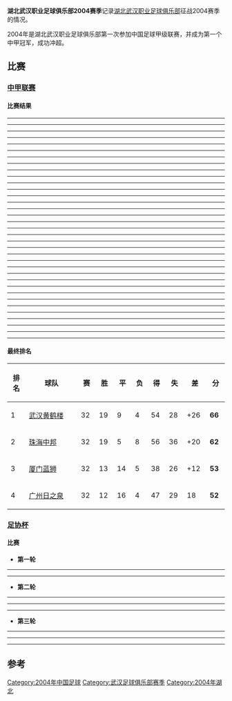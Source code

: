 {{Infobox football club season
| club               = [[湖北武汉职业足球俱乐部|武汉黄鹤楼]]
| season             = <br>2004
| manager            = {{flagicon|CHN}} [[裴恩才|裴恩才]]
| chairman           = {{flagicon|CHN}} [[陈旭东|陈旭东]]
| chrtitle           = 总经理
| league             = [[中国足球甲级联赛|中甲联赛]]
| league result      = [[2004年中国足球甲级联赛|'''冠军''']]
| cup1               = [[中国足协杯|中国足协杯]]
| cup1 result        = [[2004年中国足协杯|'''8强''']]
| league topscorer   =  [[威尔|威尔]] (22球)
| season topscorer   =  [[威尔|威尔]] (23球)
| prevseason         = [[湖北武汉职业足球俱乐部|2003年]]
| nextseason         = [[湖北武汉职业足球俱乐部|2005年]]
}}
'''湖北武汉职业足球俱乐部2004赛季'''记录[[湖北武汉职业足球俱乐部|湖北武汉职业足球俱乐部]]征战2004赛季的情况。

2004年是湖北武汉职业足球俱乐部第一次参加中国足球甲级联赛，并成为第一个中甲冠军，成功冲超。

==比赛==

===[[2004年中国足球甲级联赛|中甲联赛]]===
====比赛结果====
----
{{footballbox
 | bg = #ccffcc
 | date = 第 01 轮<br>2004-03-21
 | team1 = [[武汉黄鹤楼|武汉黄鹤楼]]
 | score =  2 - 0
 | report = [http://sports.sina.com.cn/b/2004-03-21/2122816389.shtml 比赛详情]
 | team2 = [[青岛海利丰|青岛海利丰]]
 | goals1 =[[威尔|威尔]] {{goal|68}}<br> [[维森特|维森特]] {{goal|69}}
 | goals2 =
 | stadium = [[武汉|武汉]]新华路体育场
 | attendance =
 | referee =
}}
----
{{footballbox
 | bg = #ccffcc
 | date = 第 02 轮<br>2004-03-28
 | team1 = [[东莞东城|东莞东城]]
 | score =  1 - 3
 | report =  [http://sports.sina.com.cn/b/2004-03-28/1828824814.shtml 比赛详情]
  | team2 = [[武汉黄鹤楼|武汉黄鹤楼]]
 | goals1 =胡安 {{goal|26}}
 | goals2 ={{goal|20}} [[威尔|威尔]]<br> {{goal|63|}}[[张斌|张斌]]<br> {{goal|81|}}[[张斌|张斌]]
 | stadium =
 | attendance =
 | referee =
}}
----
{{footballbox
 | bg = #ccffcc
 | date = 第 03 轮<br>2004-04-03
 | team1 = [[武汉黄鹤楼|武汉黄鹤楼]]
 | score =  1 - 0
 | report = [http://sports.sina.com.cn/b/2004-04-03/1933833442.shtml 比赛详情]
 | team2 = [[大连明珠|大连明珠]]
 | goals1 =[[维森特|维森特]] {{goal|12}}
 | goals2 =
 | stadium = [[武汉|武汉]][[新华路体育场|新华路体育场]]
 | attendance =
 | referee =
}}
----
{{footballbox
 | bg = #ffffcc
 | date = 第 04 轮<br>2004-04-17
 | team1 = [[湖南湘军|湖南湘军]]
 | score =  1 - 1
 | report = [http://sports.sina.com.cn/b/2004-04-17/1813850577.shtml 比赛详情]
 | team2 = [[武汉黄鹤楼|武汉黄鹤楼]]
 | goals1 =[[史尔江|史尔江]] {{goal|78}}
 | goals2 ={{goal|94}} [[维森特|维森特]]
 | stadium =
 | attendance =
 | referee =
}}
----
{{footballbox
 | bg = #ccffcc
 | date = 第 05 轮<br>2004-04-21
 | team1 = [[武汉黄鹤楼|武汉黄鹤楼]]
 | score =  4 - 2
 | report = [http://sports.sina.com.cn/b/2004-04-21/1906855833.shtml 比赛详情]
 | team2 = [[陕西国力|陕西国力]]
 | goals1 =[[威尔|威尔]] {{goal|5}} <br> [[马成|马成]] {{goal|42}} <br> [[威尔|威尔]] {{goal|67}} <br> [[威尔|威尔]] {{goal|78}}
 | goals2 ={{goal|7}} [[雷纳多金|雷纳多金]] <br> {{goal|79}} [[雷纳多金|雷纳多金]]
 | stadium = [[武汉|武汉]][[新华路体育场|新华路体育场]]
 | attendance =
 | referee =
}}
----
{{footballbox
 | bg = #ccffcc
 | date = 第 06 轮<br>2004-04-24
 | team1 = [[长春亚泰|长春亚泰]]
 | score =  0 - 1
  | report = [http://sports.sina.com.cn/b/2004-04-24/1659859797.shtml 比赛详情]
 | team2 = [[武汉黄鹤楼|武汉黄鹤楼]]
 | goals1 =
 | goals2 ={{goal|45}} [[方力_(足球运动员)|方力]]
 | stadium = 
 | attendance =
 | referee =
}}
----
{{footballbox
 | bg = #ffffcc
 | date = 第 07 轮<br>2004-05-08
 | team1 = [[武汉黄鹤楼|武汉黄鹤楼]]
 | score =  轮空
 | report = 
 | team2 = 
 | goals1 =
 | goals2 =
 | stadium = 
 | attendance =
 | referee =
}}
----
{{footballbox
 | bg = #ffffcc
 | date = 第 08 轮<br>2004-05-15
 | team1 = [[武汉黄鹤楼|武汉黄鹤楼]]
 | score =  2 - 2
 | report = [http://sports.sina.com.cn/b/2004-05-15/1913885740.shtml 比赛详情]
 | team2 = [[江苏舜天足球俱乐部|江苏舜天]]
 | goals1 =[[威尔|威尔]] {{goal|7（点）}} <br> [[威尔|威尔]] {{goal|77}}
 | goals2 ={{goal|53}} [[李振鸿|李振鸿]]<br> {{goal|71}} 吉尔博特
 | stadium = [[武汉|武汉]][[新华路体育场|新华路体育场]]
 | attendance =
 | referee =
}}
----
{{footballbox
 | bg = #ffffcc
 | date = 第 09 轮<br>2004-05-19
 | team1 = [[武汉黄鹤楼|武汉黄鹤楼]]
 | score =  0 - 0
 | report = [http://sports.sina.com.cn/b/2004-05-19/2207893441.shtml 比赛详情]
 | team2 = [[河南建业|河南建业]]
 | goals1 =
 | goals2 =
 | stadium = 
 | attendance =
 | referee =
}}
----
{{footballbox
 | bg = #ccffcc
 | date = 第 10 轮<br>2004-05-22
 | team1 = [[武汉黄鹤楼|武汉黄鹤楼]]
 | score =  2 - 0
  | report = [http://sports.sina.com.cn/b/2004-05-22/1920898421.shtml 比赛详情]
 | team2 = [[广州日之泉|广州日之泉]]
 | goals1 =[[威尔|威尔]] {{goal|1}}<br>[[张斌|张斌]] {{goal|35}}
 | goals2 =
 | stadium = [[武汉|武汉]][[新华路体育场|新华路体育场]]
 | attendance =
 | referee =
}}
----
{{footballbox
 | bg = #ccffcc
 | date = 第 11 轮<br>2004-05-30
 | team1 = [[珠海中邦|珠海中邦]]
 | score =  0 - 1
  | report = [http://sports.sina.com.cn/b/2004-05-30/1724913001.shtml 比赛详情]
 | team2 = [[武汉黄鹤楼|武汉黄鹤楼]]
 | goals1 = 
 | goals2 = {{goal|36}} [[维森特|维森特]]
 | stadium = [[武汉|武汉]][[新华路体育场|新华路体育场]]
 | attendance =
 | referee =
}}
----
{{footballbox
 | bg = #ccffcc
 | date = 第 12 轮<br>2004-06-05
 | team1 = [[武汉黄鹤楼|武汉黄鹤楼]]
 | score =  3 - 1
  | report = [http://sports.sina.com.cn/b/2004-06-05/1927921230.shtml 比赛详情]
 | team2 = [[成都五牛|成都五牛]]
 | goals1 =[[李昊_(足球运动员)|李昊]] {{goal|7}}<br>[[马成|马成]] {{goal|40}}<br>[[威尔|威尔]] {{goal|90}}
 | goals2 ={{goal|61}} 桑迪
 | stadium = [[武汉|武汉]][[新华路体育场|新华路体育场]]
 | attendance =
 | referee =
}}
----
{{footballbox
 | bg = #ffffcc
 | date = 第 13 轮<br>2004-06-12
 | team1 = [[厦门蓝狮|厦门蓝狮]]
 | score =  0 - 0
  | report = [http://sports.sina.com.cn/b/2004-06-13/0025931051.shtml 比赛详情]
 | team2 = [[武汉黄鹤楼|武汉黄鹤楼]]
 | goals1 =
 | goals2 =
 | stadium = 
 | attendance =
 | referee =
}}
----
{{footballbox
 | bg = #ccffcc
 | date = 第 14 轮<br>2004-06-20
 | team1 = [[武汉黄鹤楼|武汉黄鹤楼]]
 | score =  3 - 0
  | report = [http://sports.sina.com.cn/b/2004-06-20/1736947152.shtml 比赛详情]
 | team2 = [[西安安馨园|西安安馨园]]
 | goals1 =[[李昊_(足球运动员)|李昊]] {{goal|34}}<br>[[威尔|威尔]] {{goal|38}}<br>[[威尔|威尔]] {{goal|59}}
 | goals2 =
 | stadium = [[武汉|武汉]][[新华路体育场|新华路体育场]]
 | attendance =
 | referee =
}}
----
{{footballbox
 | bg = #ccffcc
 | date = 第 15 轮<br>2004-06-23
 | team1 = [[浙江绿城|浙江绿城]]
 | score =  0 - 1
  | report = [http://sports.sina.com.cn/b/2004-06-23/1810954445.shtml 比赛详情]
 | team2 = [[武汉黄鹤楼|武汉黄鹤楼]]
 | goals1 =
 | goals2 ={{goal|75}} [[马成|马成]]
 | stadium = 
 | attendance =
 | referee =
}}
----
{{footballbox
 | bg = #ccffcc
 | date = 第 16 轮<br>2004-06-27
 | team1 = [[武汉黄鹤楼|武汉黄鹤楼]]
 | score =  1 - 0
  | report = [http://sports.sina.com.cn/b/2004-06-27/2212963552.shtml 比赛详情]
 | team2 = [[深圳科健|深圳科健]]
 | goals1 =[[维森特|维森特]] {{goal|37}}
 | goals2 =
 | stadium = [[武汉|武汉]][[新华路体育场|新华路体育场]]
 | attendance =
 | referee =
}}
----
{{footballbox
 | bg = #ffffcc
 | date = 第 17 轮<br>2004-07-03
 | team1 = [[南京有有|南京有有]]
 | score =  4 - 4
  | report = [http://sports.sina.com.cn/b/2004-07-03/2142976148.shtml 比赛详情]
 | team2 = [[武汉黄鹤楼|武汉黄鹤楼]]
 | goals1 =[[桑德|桑德]] {{goal|3}}<br>[[迪亚哥|迪亚哥]] {{goal|22}}<br>[[桑德|桑德]] {{goal|30}}<br>[[桑德|桑德]] {{goal|51}}
 | goals2 =[[威尔|威尔]] {{goal|5}}<br>[[马成|马成]] {{goal|15}}<br>[[马成|马成]] {{goal|19}}<br>[[威尔|威尔]] {{goal|90}}
 | stadium = 
 | attendance =
 | referee =
}}
----
{{footballbox
 | bg = #ffcccc
 | date = 第 18 轮<br>2004-09-05
 | team1 = [[青岛海利丰|青岛海利丰]]
 | score =  2 - 1
  | report = [http://sports.sina.com.cn/b/2004-09-05/17091132152.shtml 比赛详情]
 | team2 = [[武汉黄鹤楼|武汉黄鹤楼]]
 | goals1 =[[刘建|刘建]] {{goal|82}}<br>[[索萨|索萨]] {{goal|89}}
 | goals2 ={{goal|15}} [[威尔|威尔]]
 | stadium = 
 | attendance =
 | referee =
}}
----
{{footballbox
 | bg = #ccffcc
 | date = 第 19 轮<br>2004-09-11
 | team1 = [[武汉黄鹤楼|武汉黄鹤楼]]
 | score =  2 - 1
  | report = [http://sports.sina.com.cn/b/2004-09-11/18431141647.shtml 比赛详情]
 | team2 = [[东莞东城|东莞东城]]
 | goals1 =[[维森特|维森特]] {{goal|36（点）}}<br>[[维森特|维森特]] {{goal|41}}
 | goals2 ={{goal|90}} [[阿格鲍|阿格鲍]]
 | stadium = [[武汉|武汉]][[新华路体育场|新华路体育场]]
 | attendance =
 | referee =
}}
----
{{footballbox
 | bg = #ccffcc
 | date = 第 20 轮<br>2004-09-18
 | team1 = [[大连长波|大连长波]]
 | score =  0 - 2
  | report = [http://sports.sina.com.cn/b/2004-09-18/16581153581.shtml 比赛详情]
 | team2 = [[武汉黄鹤楼|武汉黄鹤楼]]
 | goals1 =
 | goals2 ={{goal|30}} [[威尔|威尔]]<br>{{goal|54}} [[威尔|威尔]]
 | stadium = 
 | attendance =
 | referee =
}}
----
{{footballbox
 | bg = #ccffcc
 | date = 第 21 轮<br>2004-09-22
 | team1 = [[武汉黄鹤楼|武汉黄鹤楼]]
 | score =  1 - 0
  | report = [http://sports.sina.com.cn/b/2004-09-22/17361161043.shtml 比赛详情]
 | team2 = [[湖南湘军|湖南湘军]]
 | goals1 =[[威尔|威尔]] {{goal|57}}
 | goals2 =
 | stadium = [[武汉|武汉]][[新华路体育场|新华路体育场]]
 | attendance =
 | referee =
}}
----
{{footballbox
 | bg = #ffffcc
 | date = 第 22 轮<br>2004-09-25
 | team1 = [[宁波国力|宁波国力]]
 | score =  3 - 3
  | report = [http://sports.sina.com.cn/b/2004-09-25/17511167406.shtml 比赛详情]
 | team2 = [[武汉黄鹤楼|武汉黄鹤楼]]
 | goals1 =[[赵威|赵威]] {{goal|56}}<br>[[经治国|经治国]] {{goal|73}}<br>[[雷纳托金|雷纳托金]] {{goal|90}}
 | goals2 =[[威尔|威尔]] {{goal|13}}<br>[[维森特|维森特]] {{goal|21}}<br>[[维森特|维森特]] {{goal|40}}
 | stadium = 
 | attendance =
 | referee =
}}
----
{{footballbox
 | bg = #ffcccc
 | date = 第 23 轮<br>2004-10-03
 | team1 = [[武汉黄鹤楼|武汉黄鹤楼]]
 | score =  0 - 1
  | report = [http://sports.sina.com.cn/b/2004-10-03/18001178894.shtml 比赛详情]
 | team2 = [[长春亚泰|长春亚泰]]
 | goals1 =
 | goals2 =[[曹明|曹明]] {{goal|77}}
 | stadium = 
 | attendance =
 | referee =
}}
----
{{footballbox
 | bg = #ffffcc
 | date = 第 24 轮<br>2004-10-06
 | team1 = [[武汉黄鹤楼|武汉黄鹤楼]]
 | score =  轮空
  | report = 
 | team2 = 
 | goals1 =
 | goals2 =
 | stadium = 
 | attendance =
 | referee =
}}
----
{{footballbox
 | bg = #ccffcc
 | date = 第 25 轮<br>2004-10-10
 | team1 = [[江苏舜天足球俱乐部|江苏舜天]]
 | score =  0 - 1
  | report = [http://sports.sina.com.cn/b/2004-10-10/18461187294.shtml 比赛详情]
 | team2 = [[武汉黄鹤楼|武汉黄鹤楼]]
 | goals1 =
 | goals2 =[[维森特|维森特]] {{goal|10}}
 | stadium = 
 | attendance =
 | referee =
}}
----
{{footballbox
 | bg = #ccffcc
 | date = 第 26 轮<br>2004-10-16
 | team1 = [[武汉黄鹤楼|武汉黄鹤楼]]
 | score =  3 - 0
  | report = [http://sports.sina.com.cn/b/2004-10-16/19121197902.shtml 比赛详情]
 | team2 = [[河南建业|河南建业]]
 | goals1 =[[威尔|威尔]] {{goal|62}}<br>[[马成|马成]] {{goal|71}}<br>[[张斌|张斌]] {{goal|89}}
 | goals2 =
 | stadium = 
 | attendance =
 | referee =
}}
----
{{footballbox
 | bg = #ffffcc
 | date = 第 27 轮<br>2004-10-23
 | team1 = [[广州日之泉|广州日之泉]]
 | score =  2 - 2
  | report = [http://sports.sina.com.cn/b/2004-10-23/17441210347.shtml 比赛详情]
 | team2 = [[武汉黄鹤楼|武汉黄鹤楼]]
 | goals1 =[[黎志星|黎志星]] {{goal|62}}<br>[[黎志星|黎志星]] {{goal|91}}
 | goals2 =[[威尔|威尔]] {{goal|28}}<br>[[维森特|维森特]] {{goal|33}}
 | stadium = 
 | attendance =
 | referee =
}}
----
{{footballbox
 | bg = #ccffcc
 | date = 第 28 轮<br>2004-10-27
 | team1 = [[武汉黄鹤楼|武汉黄鹤楼]]
 | score =  2 - 0
  | report = [http://sports.sina.com.cn/j/2004-10-27/21351217963.shtml 比赛详情]
 | team2 = [[珠海中邦|珠海中邦]]
 | goals1 =[[王文华|王文华]] {{goal|6}}<br>[[威尔|威尔]] {{goal|19}}
 | goals2 =
 | stadium = 
 | attendance =
 | referee =
}}
----
{{footballbox
 | bg = #ffcccc
 | date = 第 29 轮<br>2004-10-30
 | team1 = [[成都五牛|成都五牛]]
 | score =  2 - 1
  | report = [http://sports.sina.com.cn/b/2004-10-30/19361223307.shtml 比赛详情]
 | team2 = [[武汉黄鹤楼|武汉黄鹤楼]]
 | goals1 =[[方索|方索]] {{goal|32}}<br>[[方索|方索]] {{goal|64}}
 | goals2 =[[维森特|维森特]] {{goal|73}}
 | stadium = 
 | attendance =
 | referee =
}}
----
{{footballbox
 | bg = #ffcccc
 | date = 第 30 轮<br>2004-11-06
 | team1 = [[武汉黄鹤楼|武汉黄鹤楼]]
 | score =  2 - 4
  | report = [http://sports.sina.com.cn/b/2004-11-06/17351235740.shtml 比赛详情]
 | team2 = [[厦门蓝狮|厦门蓝狮]]
 | goals1 =[[胡卓伟_(足球运动员)|胡卓伟]] {{goal|20}}<br>[[王小诗|王小诗]] {{goal|32}}
 | goals2 =[[图穆|图穆]] {{goal|4}}<br>[[图穆|图穆]] {{goal|37}}<br>[[宋超|宋超]] {{goal|72}}<br>[[图穆|图穆]] {{goal|89}}
 | stadium = 
 | attendance =
 | referee =
}}
----
{{footballbox
 | bg = #ffffcc
 | date = 第 31 轮<br>2004-11-10
 | team1 = [[西安安馨园|西安安馨园]]
 | score =  1 - 1
  | report = [http://sports.sina.com.cn/b/2004-11-10/17221241969.shtml 比赛详情]
 | team2 = [[武汉黄鹤楼|武汉黄鹤楼]]
 | goals1 =[[奥兰多|奥兰多]] {{goal|12}}
 | goals2 =[[威尔|威尔]] {{goal|44}}
 | stadium = 
 | attendance =
 | referee =
}}
----
{{footballbox
 | bg = #ccffcc
 | date = 第 32 轮<br>2004-11-13
 | team1 = [[武汉黄鹤楼|武汉黄鹤楼]]
 | score =  2 - 1
  | report = [http://sports.sina.com.cn/b/2004-11-13/17501247370.shtml 比赛详情]
 | team2 = [[浙江绿城|浙江绿城]]
 | goals1 =[[李昊_(足球运动员)|李昊]] {{goal|13}}<br>[[邸佑|邸佑]] {{goal|86}}
 | goals2 =[[沈刘曦|沈刘曦]] {{goal|65}}
 | stadium = 
 | attendance =
 | referee =
}}
----
{{footballbox
 | bg = #ffffcc
 | date = 第 33 轮<br>2004-09-25
 | team1 = [[深圳科健|深圳科健]]
 | score =  0 - 0
  | report = [http://sports.sina.com.cn/b/2004-11-20/16071259925.shtml 比赛详情]
 | team2 = [[武汉黄鹤楼|武汉黄鹤楼]]
 | goals1 =
 | goals2 =
 | stadium = 
 | attendance =
 | referee =
}}
----
{{footballbox
 | bg = #ccffcc
 | date = 第 34 轮<br>2004-09-25
 | team1 = [[武汉黄鹤楼|武汉黄鹤楼]]
 | score =  2 - 0
  | report = [http://sports.sina.com.cn/b/2004-11-27/16031271667.shtml 比赛详情]
 | team2 = [[南京有有|南京有有]]
 | goals1 =[[邸佑|邸佑]] {{goal|47}}<br>[[李昊_(足球运动员)|李昊]] {{goal|58}}
 | goals2 =
 | stadium = 
 | attendance =
 | referee =
}}
----


====最终排名====
{| class="wikitable" style="text-align: center; width: 75%; font-size: 90%"
! style="width: 7%" | 排名
! style="width: 20%"| 球队
! style="width: 5%" | 赛
! style="width: 5%" | 胜
! style="width: 5%" | 平
! style="width: 5%" | 负
! style="width: 5%" | 得
! style="width: 5%" | 失
! style="width: 6%" | 差
! style="width: 6%" | 分
|- bgcolor=#ACE1AF
|1||align="left"|[[武汉黄鹤楼|武汉黄鹤楼]]||32||19||9||4||54||28||+26||'''66'''
|- bgcolor=#ACE1AF
|2||align="left"|[[珠海中邦|珠海中邦]]||32||19||5||8||56||36||+20||'''62'''
|- 
|3||align="left"|[[厦门蓝狮|厦门蓝狮]]||32||13||14||5||38||26||+12||'''53'''
|-
|4||align="left"|[[广州日之泉|广州日之泉]]||32||12||16||4||47||29||18||'''52'''
|}

===[[中国足协杯|足协杯]]===

====比赛====
*'''第一轮'''
----
{{footballbox
 | bg = #ccffcc
 | date = 2004-04-10
 | team1 = [[江苏舜天足球俱乐部|江苏舜天]]
 | score =  0 - 1
  | report = [http://sports.sina.com.cn/c/2004-04-10/1744842425.shtml 比赛详情]
 | team2 = [[武汉黄鹤楼|武汉黄鹤楼]]
 | goals1 =
 | goals2 ={{goal|18}} [[缪佳|缪佳]]
 | stadium = 
 | attendance =
 | referee =
}}
----
*'''第二轮'''
----
{{footballbox
 | bg = #ccffcc
 | date = 2004-05-02
 | team1 = [[武汉黄鹤楼|武汉黄鹤楼]]
 | score =  2 - 1
  | report = [http://sports.sina.com.cn/c/2004-05-02/1732869277.shtml 比赛详情]
 | team2 = [[北京现代|北京现代]]
 | goals1 =[[达科斯塔|达科斯塔]] {{goal|54}}<br>[[威尔|威尔]] {{goal|76}} 
 | goals2 ={{goal|37}} [[科内塞|科内塞]]
 | stadium = [[荆州|荆州]]市体育场
 | attendance =
 | referee =
}}
----
{{footballbox
 | bg = #ccffcc
 | date = 2004-05-05
 | team1 = [[北京现代|北京现代]]
 | score =  0 - 2
  | report = [http://sports.sina.com.cn/c/2004-05-05/2104871721.shtml 比赛详情]
 | team2 = [[武汉黄鹤楼|武汉黄鹤楼]]
 | goals1 =
 | goals2 ={{goal|54}} 达科斯塔<br>{{goal|61}} [[维森特|维森特]]
 | stadium = 
 | attendance =
 | referee =
}}
----
*'''第三轮'''
----
{{footballbox
 | bg = #ffcccc
 | date = 2004-07-07
 | team1 = [[武汉黄鹤楼|武汉黄鹤楼]]
 | score =  0 - 4
  | report = [http://sports.sohu.com/2004/04/17/75/news219867592.shtml 比赛详情]
 | team2 = [[山东鲁能泰山|山东鲁能泰山]]
 | goals1 =
 | goals2 ={{goal|07}} [[高尧|高尧]]<br>{{goal|14}} [[韩鹏|韩鹏]]<br>{{goal|20}} [[尼古拉斯·韦德克|尼古拉斯]]<br>{{goal|75}} [[韩鹏|韩鹏]]
 | stadium = [[荆州|荆州]]市体育场
 | attendance =
 | referee =
}}
----
{{footballbox
 | bg = #ccffcc
 | date = 2004-07-11
 | team1 = [[山东鲁能泰山|山东鲁能泰山]]
 | score =  0 - 1
  | report = [http://sports.sohu.com/2004/04/17/75/news219867592.shtml 比赛详情]
 | team2 = [[武汉黄鹤楼|武汉黄鹤楼]]
 | goals1 =
 | goals2 ={{goal|03}} [[李昊_(足球运动员)|李昊]]
 | stadium = [[泰安|泰安]]市体育场
 | attendance =
 | referee =
}}
----

==参考==

{{湖北武汉职业足球俱乐部}}

[[Category:2004年中国足球|Category:2004年中国足球]]
[[Category:武汉足球俱乐部赛季|Category:武汉足球俱乐部赛季]]
[[Category:2004年湖北|Category:2004年湖北]]